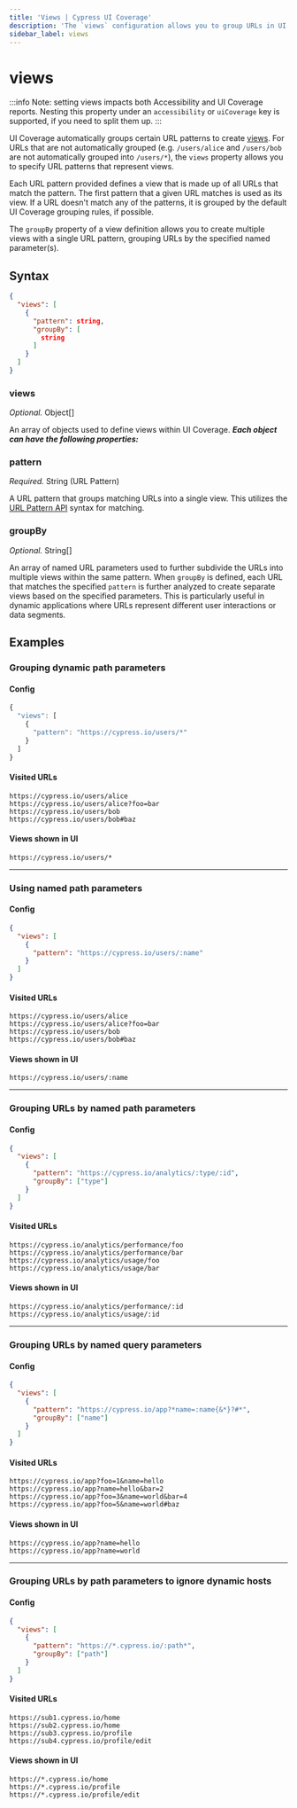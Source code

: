```yaml
---
title: 'Views | Cypress UI Coverage'
description: 'The `views` configuration allows you to group URLs in UI Coverage using custom logic.'
sidebar_label: views
---
```


<ProductHeading product="ui-coverage" />

# views

:::info
Note: setting views impacts both Accessibility and UI Coverage reports.
Nesting this property under an `accessibility` or `uiCoverage` key is
supported, if you need to split them up.
:::

UI Coverage automatically groups certain URL patterns to create [views](/ui-coverage/core-concepts/views). For URLs that are not automatically grouped (e.g. `/users/alice` and `/users/bob` are not automatically grouped into `/users/*`), the `views` property allows you to specify URL patterns that represent views.

Each URL pattern provided defines a view that is made up of all URLs that match the pattern. The first pattern that a given URL matches is used as its view. If a URL doesn't match any of the patterns, it is grouped by the default UI Coverage grouping rules, if possible.

The `groupBy` property of a view definition allows you to create multiple views with a single URL pattern, grouping URLs by the specified named parameter(s).

## Syntax

```json
{
  "views": [
    {
      "pattern": string,
      "groupBy": [
        string
      ]
    }
  ]
}
```

### views

_Optional._ Object\[]

An array of objects used to define views within UI Coverage. _**Each object can have the following properties:**_

### pattern

_Required._ String (URL Pattern)

A URL pattern that groups matching URLs into a single view. This utilizes the [URL Pattern API](https://developer.mozilla.org/en-US/docs/Web/API/URL_Pattern_API) syntax for matching.

### groupBy

_Optional._ String\[]

An array of named URL parameters used to further subdivide the URLs into multiple views within the same pattern. When `groupBy` is defined, each URL that matches the specified `pattern` is further analyzed to create separate views based on the specified parameters. This is particularly useful in dynamic applications where URLs represent different user interactions or data segments.

## Examples

### Grouping dynamic path parameters

#### Config

```typescript
{
  "views": [
    {
      "pattern": "https://cypress.io/users/*"
    }
  ]
}
```

#### Visited URLs

```
https://cypress.io/users/alice
https://cypress.io/users/alice?foo=bar
https://cypress.io/users/bob
https://cypress.io/users/bob#baz
```

#### Views shown in UI

```
https://cypress.io/users/*
```

---

### Using named path parameters

#### Config

```json
{
  "views": [
    {
      "pattern": "https://cypress.io/users/:name"
    }
  ]
}
```

#### Visited URLs

```
https://cypress.io/users/alice
https://cypress.io/users/alice?foo=bar
https://cypress.io/users/bob
https://cypress.io/users/bob#baz
```

#### Views shown in UI

```
https://cypress.io/users/:name
```

---

### Grouping URLs by named path parameters

#### Config

```json
{
  "views": [
    {
      "pattern": "https://cypress.io/analytics/:type/:id",
      "groupBy": ["type"]
    }
  ]
}
```

#### Visited URLs

```
https://cypress.io/analytics/performance/foo
https://cypress.io/analytics/performance/bar
https://cypress.io/analytics/usage/foo
https://cypress.io/analytics/usage/bar
```

#### Views shown in UI

```
https://cypress.io/analytics/performance/:id
https://cypress.io/analytics/usage/:id
```

---

### Grouping URLs by named query parameters

#### Config

```json
{
  "views": [
    {
      "pattern": "https://cypress.io/app?*name=:name{&*}?#*",
      "groupBy": ["name"]
    }
  ]
}
```

#### Visited URLs

```
https://cypress.io/app?foo=1&name=hello
https://cypress.io/app?name=hello&bar=2
https://cypress.io/app?foo=3&name=world&bar=4
https://cypress.io/app?foo=5&name=world#baz
```

#### Views shown in UI

```
https://cypress.io/app?name=hello
https://cypress.io/app?name=world
```

---

### Grouping URLs by path parameters to ignore dynamic hosts

#### Config

```json
{
  "views": [
    {
      "pattern": "https://*.cypress.io/:path*",
      "groupBy": ["path"]
    }
  ]
}
```

#### Visited URLs

```
https://sub1.cypress.io/home
https://sub2.cypress.io/home
https://sub3.cypress.io/profile
https://sub4.cypress.io/profile/edit
```

#### Views shown in UI

```
https://*.cypress.io/home
https://*.cypress.io/profile
https://*.cypress.io/profile/edit
```
